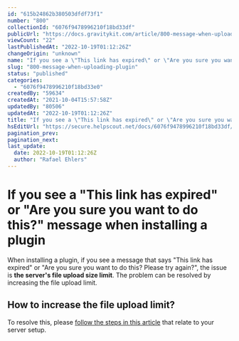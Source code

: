```yaml
---
id: "615b24862b380503dfdf73f1"
number: "800"
collectionId: "6076f9478996210f18bd33df"
publicUrl: "https://docs.gravitykit.com/article/800-message-when-uploading-plugin"
viewCount: "22"
lastPublishedAt: "2022-10-19T01:12:26Z"
changeOrigin: "unknown"
name: "If you see a \"This link has expired\" or \"Are you sure you want to do this?\" message when installing a plugin"
slug: "800-message-when-uploading-plugin"
status: "published"
categories: 
  - "6076f9478996210f18bd33e0"
createdBy: "59634"
createdAt: "2021-10-04T15:57:58Z"
updatedBy: "80506"
updatedAt: "2022-10-19T01:12:26Z"
title: "If you see a \"This link has expired\" or \"Are you sure you want to do this?\" message when installing a plugin"
hsEditUrl: "https://secure.helpscout.net/docs/6076f9478996210f18bd33df/article/615b24862b380503dfdf73f1"
pagination_prev: 
pagination_next: 
last_update:
  date: 2022-10-19T01:12:26Z
  author: "Rafael Ehlers"
---
```


# If you see a "This link has expired" or "Are you sure you want to do this?" message when installing a plugin

When installing a plugin, if you see a message that says "This link has expired" or "Are you sure you want to do this? Please try again?", the issue is **the server's file upload size limit**. The problem can be resolved by increasing the file upload limit.

## How to increase the file upload limit?

To resolve this, please [follow the steps in this article](https://kinsta.com/blog/increase-max-upload-size-wordpress/#10-ways-to-increase-the-max-upload-file-size-in-wordpress) that relate to your server setup.